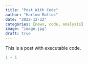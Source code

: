```yaml
---
title: "Post With Code"
author: "Harlow Malloc"
date: "2022-12-22"
categories: [news, code, analysis]
image: "image.jpg"
draft: true
---
```


This is a post with executable code.

```r
1 + 1
```
